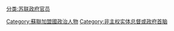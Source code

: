 [[分类:苏联政府官员|分类:苏联政府官员]]
[[Category:蘇聯加盟國政治人物|Category:蘇聯加盟國政治人物]]
[[Category:非主权实体总督或政府首脑|Category:非主权实体总督或政府首脑]]